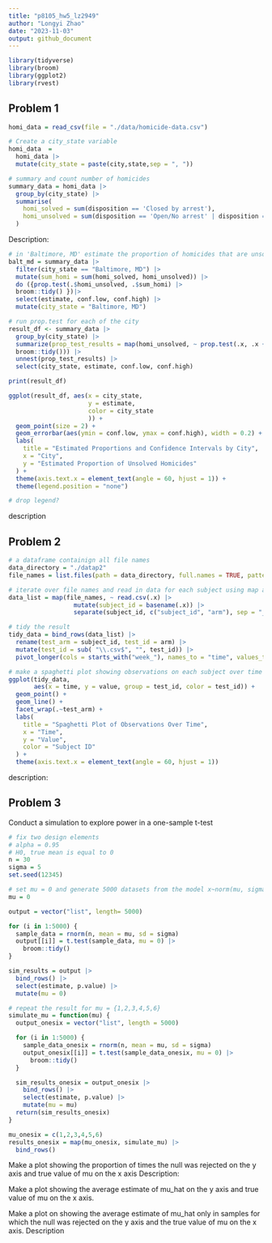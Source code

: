 ```yaml
---
title: "p8105_hw5_lz2949"
author: "Longyi Zhao"
date: "2023-11-03"
output: github_document
---
```


```r
library(tidyverse)
library(broom)
library(ggplot2)
library(rvest)
```

## Problem 1
```r
homi_data = read_csv(file = "./data/homicide-data.csv")
```

```r
# Create a city_state variable
homi_data  = 
  homi_data |>
  mutate(city_state = paste(city,state,sep = ", "))

# summary and count number of homicides 
summary_data = homi_data |>
  group_by(city_state) |>
  summarise(
    homi_solved = sum(disposition == 'Closed by arrest'),
    homi_unsolved = sum(disposition == 'Open/No arrest' | disposition == 'Closed without arrest')
  )

```
Description: 

```r
# in 'Baltimore, MD' estimate the proportion of homicides that are unsolved. 
balt_md = summary_data |>
  filter(city_state == "Baltimore, MD") |>
  mutate(sum_homi = sum(homi_solved, homi_unsolved)) |>
  do ({prop.test(.$homi_unsolved, .$sum_homi) |>
  broom::tidy() })|>
  select(estimate, conf.low, conf.high) |>
  mutate(city_state = "Baltimore, MD") 
```

```r
# run prop.test for each of the city
result_df <- summary_data |>
  group_by(city_state) |>
  summarize(prop_test_results = map(homi_unsolved, ~ prop.test(.x, .x +homi_solved) |>
  broom::tidy())) |>
  unnest(prop_test_results) |>
  select(city_state, estimate, conf.low, conf.high) 

print(result_df)
```

```r
ggplot(result_df, aes(x = city_state, 
                      y = estimate, 
                      color = city_state
                      )) +
  geom_point(size = 2) +
  geom_errorbar(aes(ymin = conf.low, ymax = conf.high), width = 0.2) +
  labs(
    title = "Estimated Proportions and Confidence Intervals by City",
    x = "City",
    y = "Estimated Proportion of Unsolved Homicides"
  ) +
  theme(axis.text.x = element_text(angle = 60, hjust = 1)) +
  theme(legend.position = "none")

# drop legend?
```
description 

## Problem 2
```r
# a dataframe containign all file names
data_directory = "./datap2"
file_names = list.files(path = data_directory, full.names = TRUE, pattern = ".csv")

# iterate over file names and read in data for each subject using map and save rthe result
data_list = map(file_names, ~ read.csv(.x) |>
                  mutate(subject_id = basename(.x)) |>
                  separate(subject_id, c("subject_id", "arm"), sep = "_"))

# tidy the result
tidy_data = bind_rows(data_list) |>
  rename(test_arm = subject_id, test_id = arm) |>
  mutate(test_id = sub( "\\.csv$", "", test_id)) |>
  pivot_longer(cols = starts_with("week_"), names_to = "time", values_to = "value")

```

```r
# make a spaghetti plot showing observations on each subject over time
ggplot(tidy_data, 
       aes(x = time, y = value, group = test_id, color = test_id)) +
  geom_point() +
  geom_line() +
  facet_wrap(.~test_arm) +
  labs(
    title = "Spaghetti Plot of Observations Over Time",
    x = "Time",
    y = "Value",
    color = "Subject ID"
  ) +
  theme(axis.text.x = element_text(angle = 60, hjust = 1))
```
description: 

## Problem 3
Conduct a simulation to explore power in a one-sample t-test
```r
# fix two design elements
# alpha = 0.95
# H0, true mean is equal to 0 
n = 30
sigma = 5
set.seed(12345)

# set mu = 0 and generate 5000 datasets from the model x~norm(mu, sigma)
mu = 0

output = vector("list", length= 5000)

for (i in 1:5000) {
  sample_data = rnorm(n, mean = mu, sd = sigma)
  output[[i]] = t.test(sample_data, mu = 0) |>
    broom::tidy()
}

sim_results = output |>
  bind_rows() |>
  select(estimate, p.value) |>
  mutate(mu = 0) 
```

```r
# repeat the result for mu = {1,2,3,4,5,6}
simulate_mu = function(mu) {
  output_onesix = vector("list", length = 5000)

  for (i in 1:5000) {
    sample_data_onesix = rnorm(n, mean = mu, sd = sigma)
    output_onesix[[i]] = t.test(sample_data_onesix, mu = 0) |> 
      broom::tidy()
  }

  sim_results_onesix = output_onesix |> 
    bind_rows() |> 
    select(estimate, p.value) |>
    mutate(mu = mu)
  return(sim_results_onesix)
}

mu_onesix = c(1,2,3,4,5,6)
results_onesix = map(mu_onesix, simulate_mu) |>
  bind_rows() 

```

Make a plot showing the proportion of times the null was rejected on the y axis and true value of mu on the x axis
Description: 

Make a plot showing the average estimate of mu_hat on the y axis and true value of mu on the x axis. 

Make a plot on showing the average estimate of mu_hat only in samples for which the null was rejected on the y axis and the true value of mu on the x axis. 
Description 



